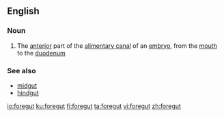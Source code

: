 ==English==

===Noun===
{{wikipedia}}
{{en-noun}}

# {{context|anatomy|lang=en}} The [[anterior]] part of the [[alimentary canal]] of an [[embryo]], from the [[mouth]] to the [[duodenum]]

===See also===
* [[midgut]]
* [[hindgut]]

[[io:foregut]]
[[ku:foregut]]
[[fi:foregut]]
[[ta:foregut]]
[[vi:foregut]]
[[zh:foregut]]